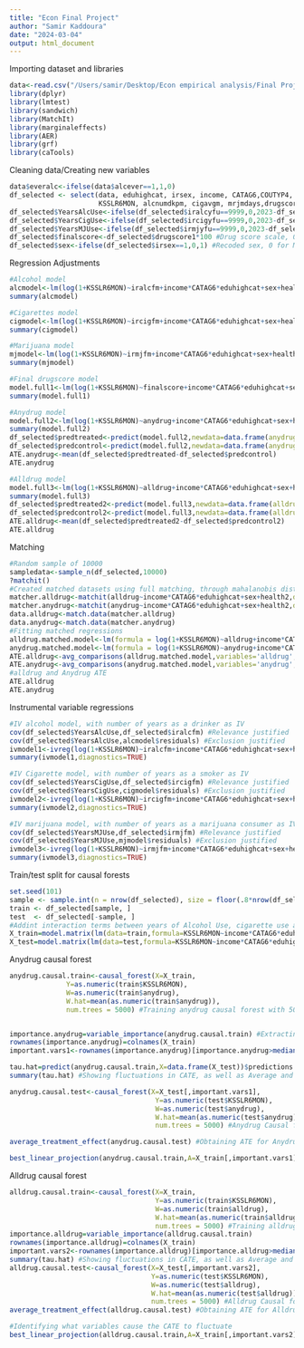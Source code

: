 ---
title: "Econ Final Project"
author: "Samir Kaddoura"
date: "2024-03-04"
output: html_document
---

Importing dataset and libraries
```{r}
data<-read.csv("/Users/samir/Desktop/Econ empirical analysis/Final Project datasets/Team 62 Final Project/cleaneddata.csv")
library(dplyr)
library(lmtest)
library(sandwich)
library(MatchIt)
library(marginaleffects)
library(AER)
library(grf)
library(caTools)
```

Cleaning data/Creating new variables
```{r}
data$everalc<-ifelse(data$alcever==1,1,0)
df_selected <- select(data, eduhighcat, irsex, income, CATAG6,COUTYP4, health2, cigever, cigtry, alcever,alctry,cbdhmpevr, mjage,
                      KSSLR6MON, alcnumdkpm, cigavgm, mrjmdays,drugscore1, drugscore2,MOVSINPYR2,iralcfm,ircigfm,irmjfm,race,anydrug,alldrug,alcever,iralcyfu,ircigyfu,irmjyfu)
df_selected$YearsAlcUse<-ifelse(df_selected$iralcyfu==9999,0,2023-df_selected$iralcyfu) #Number of years of alcohol use
df_selected$YearsCigUse<-ifelse(df_selected$ircigyfu==9999,0,2023-df_selected$ircigyfu) #Number of years of cigarette use
df_selected$YearsMJUse<-ifelse(df_selected$irmjyfu==9999,0,2023-df_selected$irmjyfu) #Number of years of Marijuana use
df_selected$finalscore<-df_selected$drugscore1*100 #Drug score scale, 0 to 100
df_selected$sex<-ifelse(df_selected$irsex==1,0,1) #Recoded sex, 0 for Male, 1 for Female
```

Regression Adjustments
```{r}
#Alcohol model
alcmodel<-lm(log(1+KSSLR6MON)~iralcfm+income*CATAG6*eduhighcat+sex+health2+race,data=df_selected)
summary(alcmodel)

#Cigarettes model
cigmodel<-lm(log(1+KSSLR6MON)~ircigfm+income*CATAG6*eduhighcat+sex+health2+race,data=df_selected)
summary(cigmodel)

#Marijuana model
mjmodel<-lm(log(1+KSSLR6MON)~irmjfm+income*CATAG6*eduhighcat+sex+health2+race,data=df_selected)
summary(mjmodel)

#Final drugscore model
model.full1<-lm(log(1+KSSLR6MON)~finalscore+income*CATAG6*eduhighcat+sex+health2+race,data=df_selected)
summary(model.full1)

#Anydrug model
model.full2<-lm(log(1+KSSLR6MON)~anydrug+income*CATAG6*eduhighcat+sex+health2+race,data=df_selected)
summary(model.full2)
df_selected$predtreated<-predict(model.full2,newdata=data.frame(anydrug=1,select(df_selected,!anydrug)))
df_selected$predcontrol<-predict(model.full2,newdata=data.frame(anydrug=0,select(df_selected,!anydrug)))
ATE.anydrug<-mean(df_selected$predtreated-df_selected$predcontrol)
ATE.anydrug

#Alldrug model
model.full3<-lm(log(1+KSSLR6MON)~alldrug+income*CATAG6*eduhighcat+sex+health2+race,data=df_selected)
summary(model.full3)
df_selected$predtreated2<-predict(model.full3,newdata=data.frame(alldrug=1,select(df_selected,!alldrug)))
df_selected$predcontrol2<-predict(model.full3,newdata=data.frame(alldrug=0,select(df_selected,!alldrug)))
ATE.alldrug<-mean(df_selected$predtreated2-df_selected$predcontrol2)
ATE.alldrug
```
Matching
```{r}
#Random sample of 10000
sampledata<-sample_n(df_selected,10000)
?matchit()
#Created matched datasets using full matching, through mahalanobis distance, to compute ATE
matcher.alldrug<-matchit(alldrug~income*CATAG6*eduhighcat+sex+health2,data=sampledata,method='full',distance='mahalanobis',estimand='ATE')
matcher.anydrug<-matchit(anydrug~income*CATAG6*eduhighcat+sex+health2,data=sampledata,method='full',distance='mahalanobis',estimand='ATE')
data.alldrug<-match.data(matcher.alldrug)
data.anydrug<-match.data(matcher.anydrug)
#Fitting matched regressions
alldrug.matched.model<-lm(formula = log(1+KSSLR6MON)~alldrug+income*CATAG6*eduhighcat+sex+health2,data=data.alldrug,weights=weights)
anydrug.matched.model<-lm(formula = log(1+KSSLR6MON)~anydrug+income*CATAG6*eduhighcat+sex+health2,data=data.anydrug,weights=weights)
ATE.alldrug<-avg_comparisons(alldrug.matched.model,variables='alldrug',wts='weights',newdata = data.alldrug,vcov=~subclass)
ATE.anydrug<-avg_comparisons(anydrug.matched.model,variables='anydrug',wts='weights',newdata = data.anydrug,vcov=~subclass)
#alldrug and Anydrug ATE
ATE.alldrug
ATE.anydrug
```

Instrumental variable regressions
```{r}
#IV alcohol model, with number of years as a drinker as IV
cov(df_selected$YearsAlcUse,df_selected$iralcfm) #Relevance justified
cov(df_selected$YearsAlcUse,alcmodel$residuals) #Exclusion justified
ivmodel1<-ivreg(log(1+KSSLR6MON)~iralcfm+income*CATAG6*eduhighcat+sex+health2+race|YearsAlcUse+income*CATAG6*eduhighcat+sex+health2+race,data=df_selected)
summary(ivmodel1,diagnostics=TRUE) 

#IV Cigarette model, with number of years as a smoker as IV
cov(df_selected$YearsCigUse,df_selected$ircigfm) #Relevance justified
cov(df_selected$YearsCigUse,cigmodel$residuals) #Exclusion justified
ivmodel2<-ivreg(log(1+KSSLR6MON)~ircigfm+income*CATAG6*eduhighcat+sex+health2+race|YearsCigUse+income*CATAG6*eduhighcat+sex+health2+race,data=df_selected)
summary(ivmodel2,diagnostics=TRUE)

#IV marijuana model, with number of years as a marijuana consumer as IV
cov(df_selected$YearsMJUse,df_selected$irmjfm) #Relevance justified
cov(df_selected$YearsMJUse,mjmodel$residuals) #Exclusion justified
ivmodel3<-ivreg(log(1+KSSLR6MON)~irmjfm+income*CATAG6*eduhighcat+sex+health2+race|YearsMJUse+income*CATAG6*eduhighcat+sex+health2+race,data=df_selected)
summary(ivmodel3,diagnostics=TRUE)
```


Train/test split for causal forests
```{r}
set.seed(101)
sample <- sample.int(n = nrow(df_selected), size = floor(.8*nrow(df_selected)), replace = F)
train <- df_selected[sample, ]
test  <- df_selected[-sample, ]
#Addint interaction terms between years of Alcohol Use, cigarette use and marijuana use
X_train=model.matrix(lm(data=train,formula=KSSLR6MON~income*CATAG6*eduhighcat+sex+health2+YearsAlcUse*YearsCigUse*YearsMJUse+race))
X_test=model.matrix(lm(data=test,formula=KSSLR6MON~income*CATAG6*eduhighcat+sex+health2+YearsAlcUse*YearsCigUse*YearsMJUse+race))
```

Anydrug causal forest
```{r}
anydrug.causal.train<-causal_forest(X=X_train,
              Y=as.numeric(train$KSSLR6MON),
              W=as.numeric(train$anydrug),
              W.hat=mean(as.numeric(train$anydrug)),
              num.trees = 5000) #Training anydrug causal forest with 5000 trees


importance.anydrug=variable_importance(anydrug.causal.train) #Extracting importance of each variable
rownames(importance.anydrug)=colnames(X_train)
important.vars1<-rownames(importance.anydrug)[importance.anydrug>median(importance.anydrug)] #Identifying the top 50% most important variables

tau.hat=predict(anydrug.causal.train,X=data.frame(X_test))$predictions #Predicting individual treatment effect
summary(tau.hat) #Showing fluctuations in CATE, as well as Average and Median CATE

anydrug.causal.test<-causal_forest(X=X_test[,important.vars1],
                                    Y=as.numeric(test$KSSLR6MON),
                                    W=as.numeric(test$anydrug),
                                    W.hat=mean(as.numeric(test$anydrug)),
                                    num.trees = 5000) #Anydrug Causal forest on testing sample, using important variables only

average_treatment_effect(anydrug.causal.test) #Obtaining ATE for Anydrug

best_linear_projection(anydrug.causal.train,A=X_train[,important.vars1],vcov.type = 'HC3') #Identifying what variables cause the CATE to fluctuate
```

Alldrug causal forest
```{r}
alldrug.causal.train<-causal_forest(X=X_train,
                                    Y=as.numeric(train$KSSLR6MON),
                                    W=as.numeric(train$alldrug),
                                    W.hat=mean(as.numeric(train$alldrug)),
                                    num.trees = 5000) #Training alldrug causal forest with 5000 trees
importance.alldrug=variable_importance(alldrug.causal.train)
rownames(importance.alldrug)=colnames(X_train)
important.vars2<-rownames(importance.alldrug)[importance.alldrug>median(importance.alldrug)]
summary(tau.hat) #Showing fluctuations in CATE, as well as Average and Median CATE
alldrug.causal.test<-causal_forest(X=X_test[,important.vars2],
                                   Y=as.numeric(test$KSSLR6MON),
                                   W=as.numeric(test$alldrug),
                                   W.hat=mean(as.numeric(test$alldrug)),
                                   num.trees = 5000) #Alldrug Causal forest on testing sample, using important variables only
average_treatment_effect(alldrug.causal.test) #Obtaining ATE for Alldrug

#Identifying what variables cause the CATE to fluctuate
best_linear_projection(alldrug.causal.train,A=X_train[,important.vars2],vcov.type = 'HC3')
```
